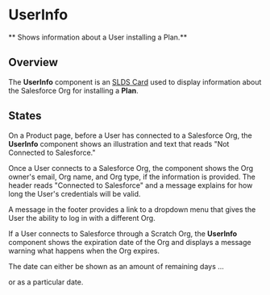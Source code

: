 
<Meta title="Plans/UserInfo/Docs" />

# UserInfo

** Shows information about a User installing a Plan.**

## Overview

The **UserInfo** component is an
[SLDS Card](https://react.lightningdesignsystem.com/components/cards/) used to
display information about the Salesforce Org for installing a **Plan**.

## States

On a Product page, before a User has connected to a Salesforce Org, the
**UserInfo** component shows an illustration and text that reads "Not Connected
to Salesforce."

<Story
  id="plans-userinfo-examples--disconnected-user-info-component"
  height="330px"
/>

Once a User connects to a Salesforce Org, the component shows the Org owner's
email, Org name, and Org type, if the information is provided. The header reads
"Connected to Salesforce" and a message explains for how long the User's
credentials will be valid.

<Story id="plans-userinfo-examples--dev-user-info-component" height="330px" />

A message in the footer provides a link to a dropdown menu that gives the User
the ability to log in with a different Org.

If a User connects to Salesforce through a Scratch Org, the **UserInfo**
component shows the expiration date of the Org and displays a message warning
what happens when the Org expires.

The date can either be shown as an amount of remaining days ...

<Story
  id="plans-userinfo-examples--org-user-info-component&args=scratchOrg:Days+Remaining"
  height="250px"
/>

or as a particular date.

<Story
  id="plans-userinfo-examples--org-user-info-component&args=scratchOrg:Expiration+Date"
  height="250px"
/>
